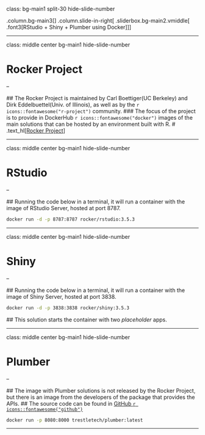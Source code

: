 class: bg-main1 split-30 hide-slide-number

.column.bg-main3[
]
.column.slide-in-right[
.sliderbox.bg-main2.vmiddle[
.font3[RStudio + Shiny + Plumber using Docker]
]]

---

class: middle center bg-main1 hide-slide-number

# Rocker Project

--

  ## The Rocker Project is maintained by Carl Boettiger(UC Berkeley) and Dirk Eddelbuettel(Univ. of Illinois), as well as by the `r icons::fontawesome("r-project")` community.
  ### The focus of the project is to provide in DockerHub `r icons::fontawesome("docker")` images of the main solutions that can be hosted by an environment built with R.
  # .text_hl[[Rocker Project](https://www.rocker-project.org/)]

---

class: middle center bg-main1 hide-slide-number

# RStudio

--

  ## Running the code below in a terminal, it will run a container with the image of RStudio Server, hosted at port 8787.
  
```sh
docker run -d -p 8787:8787 rocker/rstudio:3.5.3
```

---

class: middle center bg-main1 hide-slide-number

# Shiny

--

  ## Running the code below in a terminal, it will run a container with the image of Shiny Server, hosted at port 3838.
  
```sh
docker run -d -p 3838:3838 rocker/shiny:3.5.3
```

  ## This solution starts the container with two *placeholder* apps.
  
---

class: middle center bg-main1 hide-slide-number

# Plumber

--

  ## The image with Plumber solutions is not released by the Rocker Project, but there is an image from the developers of the package that provides the APIs.
  ## The source code can be found in [GitHub `r icons::fontawesome("github")`](https://github.com/trestletech/plumber)
  
```sh
docker run -p 8080:8000 trestletech/plumber:latest
```

---